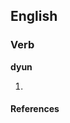 ==English==

===Verb===
'''dyun'''

# {{past participle of|[[de]]}}

====References====
{{R:Northeast Dialect 2005}}